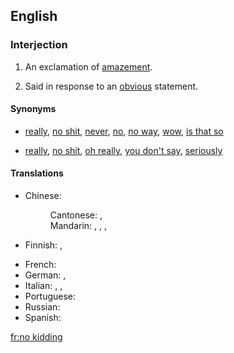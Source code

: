==English==

===Interjection===
{{en-interj|head=[[no]] [[kidding]]!}}

# {{context|colloquial|lang=en}} An exclamation of [[amazement]].
# {{context|colloquial|sarcastic|lang=en}} Said in response to an [[obvious]] statement.

====Synonyms====
* {{sense|amazement}} [[really]], [[no shit]], [[never]], [[no]], [[no way]], [[wow]], [[is that so]]
* {{sense|response to the obvious}} [[really]], [[no shit]], [[oh really]], [[you don't say]], [[seriously]]

====Translations====
{{trans-top|exclamation of amazement}}
* Chinese:
*: Cantonese: {{t|yue|講真|alt=講真？！|sc=Hant}}, {{t|yue|讲真|alt=讲真？！|tr=gong2 zan1?!|sc=Hant}}
*: Mandarin: {{t+|cmn|當真|alt=當真？！|sc=Hani}}, {{t+|cmn|当真|tr=dàngzhēn?!|alt=当真？！|sc=Hani}}, {{t|cmn|[[不]][[會]][[吧]]？|sc=Hani}}, {{t|cmn|[[不]][[会]][[吧]]？|tr=bù huì ba?|sc=Hani}}
* Finnish: {{t|fi|ihanko totta}}, {{t|fi|ei kai}}
{{trans-mid}}
* French: {{t+|fr|sans blague}}
* German: {{qualifier|colloquial|vulgar}} {{t|de|ohne Scheiß}}, {{qualifier|colloquial}} {{t|de|im Ernst}}
* Italian: {{t+|it|sul serio}}, {{t+|it|seriamente}}, {{t|it|scherzi a parte}}
* Portuguese: {{t|pt|não brinca}}
* Russian: {{t+|ru|неуже́ли?}}
* Spanish: {{t+|es|no me digas}}
{{trans-bottom}}

[[fr:no kidding]]